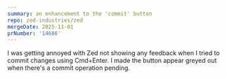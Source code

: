 ```yaml
---
summary: an enhancement to the 'commit' button
repo: zed-industries/zed
mergeDate: 2025-11-01
prNumber: '14686'
---
```

I was getting annoyed with Zed not showing any feedback when I tried to commit changes using Cmd+Enter. I made the button appear greyed out when there's a commit operation pending.
